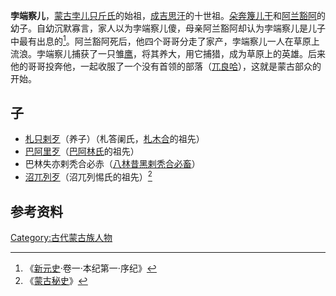 {{expand|time=2011-01-04T06:51:41+00:00}}
'''孛端察儿'''，[[蒙古|蒙古]][[孛儿只斤氏|孛儿只斤氏]]的始祖，[[成吉思汗|成吉思汗]]的十世祖。[[朵奔篾儿干|朵奔篾儿干]]和[[阿兰豁阿|阿兰豁阿]]的幼子。自幼沉默寡言，家人以为孛端察儿傻，母亲阿兰豁阿却认为孛端察儿是儿子中最有出息的<ref>《[[新元史|新元史]]·卷一·本纪第一·序纪》</ref>。阿兰豁阿死后，他四个哥哥分走了家产，孛端察儿一人在草原上流浪。孛端察儿捕获了一只雏[[鹰|鹰]]，将其养大，用它捕猎，成为草原上的英雄。后来他的哥哥投奔他，一起收服了一个没有首领的部落（[[乌梁海|兀良哈]]），这就是蒙古部众的开始。

== 子 ==
*[[札只剌歹|札只剌歹]]（养子）（札答阑氏，[[札木合|札木合]]的祖先） 
*[[巴阿里歹|巴阿里歹]]（[[巴阿林氏|巴阿林氏]]的祖先）
*巴林失亦剌秃合必赤（[[八林昔黑剌秃合必畜|八林昔黑剌秃合必畜]]）
*[[沼兀列歹|沼兀列歹]]（沼兀列惕氏的祖先）<ref>《[[蒙古秘史|蒙古秘史]]》</ref>

==参考资料==
<div style="font-size:small" class="references-2column"> 
<references />
</div>

{{蒙古族人物小作品}}
{{君王小作品}}
[[Category:古代蒙古族人物|Category:古代蒙古族人物]]